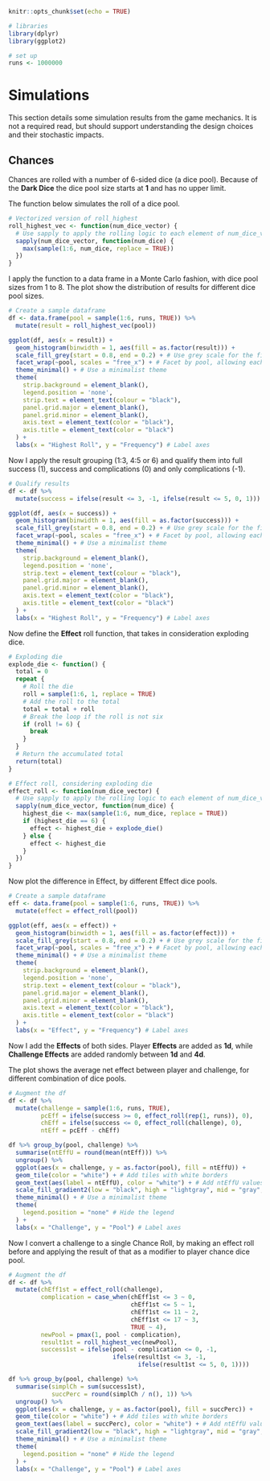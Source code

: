 ```r
knitr::opts_chunk$set(echo = TRUE)

# libraries
library(dplyr)
library(ggplot2)

# set up
runs <- 1000000
```

# Simulations

This section details some simulation results from the game mechanics.
It is not a required read, but should support understanding the design choices and their stochastic impacts.

## Chances

Chances are rolled with a number of 6-sided dice (a dice pool).
Because of the **Dark Dice** the dice pool size starts at $\mathbf{1}$ and has no upper limit.

The function below simulates the roll of a dice pool.

```r
# Vectorized version of roll_highest
roll_highest_vec <- function(num_dice_vector) {
  # Use sapply to apply the rolling logic to each element of num_dice_vector
  sapply(num_dice_vector, function(num_dice) {
    max(sample(1:6, num_dice, replace = TRUE))
  })
}
```

I apply the function to a data frame in a Monte Carlo fashion, with dice pool sizes from 1 to 8.
The plot show the distribution of results for different dice pool sizes.

```r
# Create a sample dataframe
df <- data.frame(pool = sample(1:6, runs, TRUE)) %>%
  mutate(result = roll_highest_vec(pool))

ggplot(df, aes(x = result)) +
  geom_histogram(binwidth = 1, aes(fill = as.factor(result))) +
  scale_fill_grey(start = 0.8, end = 0.2) + # Use grey scale for the fill
  facet_wrap(~pool, scales = "free_x") + # Facet by pool, allowing each facet to scale x independently
  theme_minimal() + # Use a minimalist theme
  theme(
    strip.background = element_blank(),
    legend.position = 'none',
    strip.text = element_text(colour = "black"),
    panel.grid.major = element_blank(),
    panel.grid.minor = element_blank(),
    axis.text = element_text(color = "black"),
    axis.title = element_text(color = "black")
  ) +
  labs(x = "Highest Roll", y = "Frequency") # Label axes
```

Now I apply the result grouping (1:3, 4:5 or 6) and qualify them into full success (1), success and complications (0) and only complications (-1).

```r
# Qualify results
df <- df %>%
  mutate(success = ifelse(result <= 3, -1, ifelse(result <= 5, 0, 1)))

ggplot(df, aes(x = success)) +
  geom_histogram(binwidth = 1, aes(fill = as.factor(success))) +
  scale_fill_grey(start = 0.8, end = 0.2) + # Use grey scale for the fill
  facet_wrap(~pool, scales = "free_x") + # Facet by pool, allowing each facet to scale x independently
  theme_minimal() + # Use a minimalist theme
  theme(
    strip.background = element_blank(),
    legend.position = 'none',
    strip.text = element_text(colour = "black"),
    panel.grid.major = element_blank(),
    panel.grid.minor = element_blank(),
    axis.text = element_text(color = "black"),
    axis.title = element_text(color = "black")
  ) +
  labs(x = "Highest Roll", y = "Frequency") # Label axes
```

Now define the **Effect** roll function, that takes in consideration exploding dice.

```r
# Exploding die
explode_die <- function() {
  total = 0
  repeat {
    # Roll the die
    roll = sample(1:6, 1, replace = TRUE)
    # Add the roll to the total
    total = total + roll
    # Break the loop if the roll is not six
    if (roll != 6) {
      break
    }
  }
  # Return the accumulated total
  return(total)
}

# Effect roll, considering exploding die
effect_roll <- function(num_dice_vector) {
  # Use sapply to apply the rolling logic to each element of num_dice_vector
  sapply(num_dice_vector, function(num_dice) {
    highest_die <- max(sample(1:6, num_dice, replace = TRUE))
    if (highest_die == 6) {
      effect <- highest_die + explode_die()
    } else {
      effect <- highest_die
    }
  })
}
```

Now plot the difference in Effect, by different Effect dice pools.

```r
# Create a sample dataframe
eff <- data.frame(pool = sample(1:6, runs, TRUE)) %>%
  mutate(effect = effect_roll(pool))

ggplot(eff, aes(x = effect)) +
  geom_histogram(binwidth = 1, aes(fill = as.factor(effect))) +
  scale_fill_grey(start = 0.8, end = 0.2) + # Use grey scale for the fill
  facet_wrap(~pool, scales = "free_x") + # Facet by pool, allowing each facet to scale x independently
  theme_minimal() + # Use a minimalist theme
  theme(
    strip.background = element_blank(),
    legend.position = 'none',
    strip.text = element_text(colour = "black"),
    panel.grid.major = element_blank(),
    panel.grid.minor = element_blank(),
    axis.text = element_text(color = "black"),
    axis.title = element_text(color = "black")
  ) +
  labs(x = "Effect", y = "Frequency") # Label axes
```

Now I add the **Effects** of both sides.
Player **Effects** are added as $\mathbf{1d}$, while **Challenge Effects** are added randomly between $\mathbf{1d}$ and $\mathbf{4d}$.

The plot shows the average net effect between player and challenge, for different combination of dice pools.

```r
# Augment the df
df <- df %>%
  mutate(challenge = sample(1:6, runs, TRUE),
         pcEff = ifelse(success >= 0, effect_roll(rep(1, runs)), 0),
         chEff = ifelse(success <= 0, effect_roll(challenge), 0),
         ntEff = pcEff - chEff)

df %>% group_by(pool, challenge) %>%
  summarise(ntEffU = round(mean(ntEff))) %>%
  ungroup() %>% 
  ggplot(aes(x = challenge, y = as.factor(pool), fill = ntEffU)) +
  geom_tile(color = "white") + # Add tiles with white borders
  geom_text(aes(label = ntEffU), color = "white") + # Add ntEffU values as text
  scale_fill_gradient2(low = "black", high = "lightgray", mid = "gray", midpoint = median(df$ntEff)) +
  theme_minimal() + # Use a minimalist theme
  theme(
    legend.position = "none" # Hide the legend
  ) +
  labs(x = "Challenge", y = "Pool") # Label axes
```

Now I convert a challenge to a single Chance Roll, by making an effect roll before and applying the result of that as a modifier to player chance dice pool.

```r
# Augment the df
df <- df %>%
  mutate(chEff1st = effect_roll(challenge),
         complication = case_when(chEff1st <= 3 ~ 0,
                                  chEff1st <= 5 ~ 1,
                                  chEff1st <= 11 ~ 2,
                                  chEff1st <= 17 ~ 3,
                                  TRUE ~ 4),
         newPool = pmax(1, pool - complication),
         result1st = roll_highest_vec(newPool),
         success1st = ifelse(pool - complication <= 0, -1,
                             ifelse(result1st <= 3, -1,
                                    ifelse(result1st <= 5, 0, 1))))

df %>% group_by(pool, challenge) %>%
  summarise(simplCh = sum(success1st),
            succPerc = round(simplCh / n(), 1)) %>%
  ungroup() %>%
  ggplot(aes(x = challenge, y = as.factor(pool), fill = succPerc)) +
  geom_tile(color = "white") + # Add tiles with white borders
  geom_text(aes(label = succPerc), color = "white") + # Add ntEffU values as text
  scale_fill_gradient2(low = "black", high = "lightgray", mid = "gray", midpoint = median(df$ntEff)) +
  theme_minimal() + # Use a minimalist theme
  theme(
    legend.position = "none" # Hide the legend
  ) +
  labs(x = "Challenge", y = "Pool") # Label axes

```